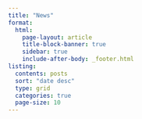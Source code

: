 ```yaml
---
title: "News"
format:
  html: 
    page-layout: article
    title-block-banner: true
    sidebar: true
    include-after-body: _footer.html
listing:
  contents: posts
  sort: "date desc"
  type: grid
  categories: true
  page-size: 10
---
```

